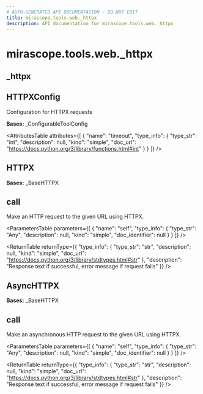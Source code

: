 ```yaml
---
# AUTO-GENERATED API DOCUMENTATION - DO NOT EDIT
title: mirascope.tools.web._httpx
description: API documentation for mirascope.tools.web._httpx
---
```


# mirascope.tools.web._httpx

## <ApiType type="Module" path="tools/web/httpx" symbolName="_httpx" /> _httpx

## <ApiType type="Class" path="tools/web/httpx" symbolName="HTTPXConfig" /> HTTPXConfig

Configuration for HTTPX requests

**Bases:** _ConfigurableToolConfig

<AttributesTable
  attributes={[
  {
    "name": "timeout",
    "type_info": {
      "type_str": "int",
      "description": null,
      "kind": "simple",
      "doc_url": "https://docs.python.org/3/library/functions.html#int"
    }
  }
]}
/>


## <ApiType type="Class" path="tools/web/httpx" symbolName="HTTPX" /> HTTPX

**Bases:** _BaseHTTPX

## <ApiType type="Function" path="tools/web/httpx" symbolName="call" /> call

Make an HTTP request to the given URL using HTTPX.

<ParametersTable
  parameters={[
  {
    "name": "self",
    "type_info": {
      "type_str": "Any",
      "description": null,
      "kind": "simple",
      "doc_identifier": null
    }
  }
]}
/>

<ReturnTable
  returnType={{
  "type_info": {
    "type_str": "str",
    "description": null,
    "kind": "simple",
    "doc_url": "https://docs.python.org/3/library/stdtypes.html#str"
  },
  "description": "Response text if successful, error message if request fails"
}}
/>



## <ApiType type="Class" path="tools/web/httpx" symbolName="AsyncHTTPX" /> AsyncHTTPX

**Bases:** _BaseHTTPX

## <ApiType type="Function" path="tools/web/httpx" symbolName="call" /> call

Make an asynchronous HTTP request to the given URL using HTTPX.

<ParametersTable
  parameters={[
  {
    "name": "self",
    "type_info": {
      "type_str": "Any",
      "description": null,
      "kind": "simple",
      "doc_identifier": null
    }
  }
]}
/>

<ReturnTable
  returnType={{
  "type_info": {
    "type_str": "str",
    "description": null,
    "kind": "simple",
    "doc_url": "https://docs.python.org/3/library/stdtypes.html#str"
  },
  "description": "Response text if successful, error message if request fails"
}}
/>




